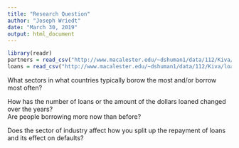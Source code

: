 ```yaml
---
title: "Research Question"
author: "Joseph Wriedt"
date: "March 30, 2019"
output: html_document
---
```


```r
library(readr)
partners = read_csv("http://www.macalester.edu/~dshuman1/data/112/Kiva/partners2.csv")
loans = read_csv("http://www.macalester.edu/~dshuman1/data/112/Kiva/loans.csv")
```
What sectors in what countries typically borow the most and/or borrow most often?

How has the number of loans or the amount of the dollars loaned changed over the years?  
  Are people borrowing more now than before?

Does the sector of industry affect how you split up the repayment of loans and its effect on defaults?